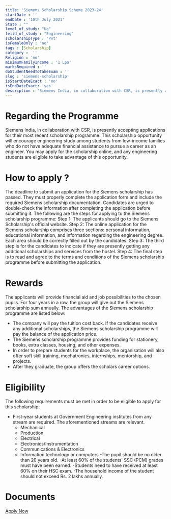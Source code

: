 ```yaml
---
title: 'Siemens Scholarship Scheme 2023-24'
startDate : ''
endDate : '10th July 2021'
State : ""
level_of_study: "Ug"
feild_of_study : "Engineering"
scholarshipType : 'Pvt'
isFemaleOnly : 'no'
tags : [Scholarship]
category :  ''
Religion : 'no'
minimumFamilyIncome : '1 Lpa'
marksRequired : ''
doStudentNeedToTakeExam : ''
slug : 'siemens-scholarship'
isStartDateExact : 'no'
isEndDateExact: 'yes'
description : "Siemens India, in collaboration with CSR, is presently accepting applications for their most recent scholarship programme. "
---
```



# Regarding the Programme
Siemens India, in collaboration with CSR, is presently accepting applications for their most recent scholarship programme. 
This scholarship opportunity will encourage engineering study among students from low-income families who do not have adequate financial assistance to pursue a career as an engineer.
You may apply for the scholarship online, and any engineering students are eligible to take advantage of this opportunity. 



# How to apply ?
The deadline to submit an application for the Siemens scholarship has passed. They must properly complete the application form and include the required Siemens scholarship documentation. Candidates are urged to double-check the information after completing the application before submitting it. The following are the steps for applying to the Siemens scholarship programme: 
Step 1: The applicants should go to the Siemens Scholarship's official website.
Step 2: The online application for the Siemens scholarship comprises three sections: personal information, educational information, and information regarding the engineering degree. Each area should be correctly filled out by the candidates.
Step 3: The third step is for the candidates to indicate if they are presently getting any additional scholarships and services from the hostel.
Step 4: The final step is to read and agree to the terms and conditions of the Siemens scholarship programme before submitting the application.


# Rewards
The applicants will provide financial aid and job possibilities to the chosen pupils. For four years in a row, the group will give out the Siemens scholarship sum annually. 
The advantages of the Siemens scholarship programme are listed below: 
 - The company will pay the tuition cost back. If the candidates receive any additional scholarships, the Siemens scholarship programme will pay the balance of the application price.
 - The Siemens scholarship programme provides funding for stationery, books, extra classes, housing, and other expenses.
 - In order to prepare students for the workplace, the organisation will also offer soft skill training, mechatronics, internships, mentorship, and projects.
 - After they graduate, the group offers the scholars career options.




# Eligibility
The following requirements must be met in order to be eligible to apply for this scholarship:

  - First-year students at Government Engineering institutes from any stream are required. The aforementioned streams are relevant.
      - Mechanical
      - Production
      - Electrical
      - Electronics/Instrumentation
      - Communications & Electronics
      - Information technology or computers​
 -The pupil should be no older than 20 years old.
 -At least 60% of the students' SSC (PCM) grades must have been earned.
 -Students need to have received at least 60% on their HSC exam.
 -The household income of the student should not exceed Rs. 2 lakhs annually.

# Documents


[Apply Now](https://new.siemens.com/in/en/company/sustainability/corporate-citizenship/siemens-scholarship-program.html)
